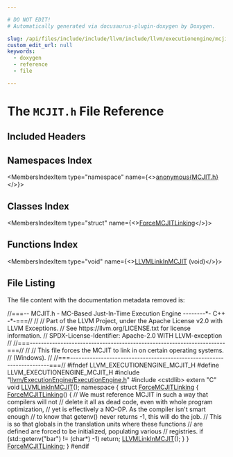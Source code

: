 ```yaml
---

# DO NOT EDIT!
# Automatically generated via docusaurus-plugin-doxygen by Doxygen.

slug: /api/files/include/include/llvm/include/llvm/executionengine/mcjit-h
custom_edit_url: null
keywords:
  - doxygen
  - reference
  - file

---
```





# The `MCJIT.h` File Reference

<DoxygenPage pluginConfig={pluginConfig}>



## Included Headers

<IncludesList>
<IncludesListItem
  filePath="llvm/ExecutionEngine/ExecutionEngine.h"
  permalink="/docs/api/files/include/include/llvm/include/llvm/executionengine/executionengine-h"
  isLocal="true" />
<IncludesListItem
  filePath="cstdlib"
  permalink=""
  isLocal="false" />
</IncludesList>

## Namespaces Index

<MembersIndex>

<MembersIndexItem
  type="namespace"
  name={<><a href="/docs/api/namespaces/anonymous-mcjit-h-">anonymous&#123;MCJIT.h&#125;</a></>}>
</MembersIndexItem>

</MembersIndex>

## Classes Index

<MembersIndex>

<MembersIndexItem
  type="struct"
  name={<><a href="/docs/api/structs/anonymous-namespace-mcjit-h-/forcemcjitlinking">ForceMCJITLinking</a></>}>
</MembersIndexItem>

</MembersIndex>

## Functions Index

<MembersIndex>

<MembersIndexItem
  type="void"
  name={<><a href="/docs/api/groups/llvmcexecutionengine/#gaf1eab65125720bae634fafd85a8ec3cc">LLVMLinkInMCJIT</a> (void)</>}>
</MembersIndexItem>

</MembersIndex>


## File Listing

The file content with the documentation metadata removed is:

<ProgramListing>

<Link id="l00001" /><CodeLine lineNumber="1"><span class="doxyHighlightComment">//===-- MCJIT.h - MC-Based Just-In-Time Execution Engine --------&#42;- C++ -&#42;-===//</span></CodeLine>
<Link id="l00002" /><CodeLine lineNumber="2"><span class="doxyHighlightComment">//</span></CodeLine>
<Link id="l00003" /><CodeLine lineNumber="3"><span class="doxyHighlightComment">// Part of the LLVM Project, under the Apache License v2.0 with LLVM Exceptions.</span></CodeLine>
<Link id="l00004" /><CodeLine lineNumber="4"><span class="doxyHighlightComment">// See https://llvm.org/LICENSE.txt for license information.</span></CodeLine>
<Link id="l00005" /><CodeLine lineNumber="5"><span class="doxyHighlightComment">// SPDX-License-Identifier: Apache-2.0 WITH LLVM-exception</span></CodeLine>
<Link id="l00006" /><CodeLine lineNumber="6"><span class="doxyHighlightComment">//</span></CodeLine>
<Link id="l00007" /><CodeLine lineNumber="7"><span class="doxyHighlightComment">//===----------------------------------------------------------------------===//</span></CodeLine>
<Link id="l00008" /><CodeLine lineNumber="8"><span class="doxyHighlightComment">//</span></CodeLine>
<Link id="l00009" /><CodeLine lineNumber="9"><span class="doxyHighlightComment">// This file forces the MCJIT to link in on certain operating systems.</span></CodeLine>
<Link id="l00010" /><CodeLine lineNumber="10"><span class="doxyHighlightComment">// (Windows).</span></CodeLine>
<Link id="l00011" /><CodeLine lineNumber="11"><span class="doxyHighlightComment">//</span></CodeLine>
<Link id="l00012" /><CodeLine lineNumber="12"><span class="doxyHighlightComment">//===----------------------------------------------------------------------===//</span></CodeLine>
<Link id="l00013" /><CodeLine lineNumber="13"></CodeLine>
<Link id="l00014" /><CodeLine lineNumber="14"><span class="doxyHighlightPreprocessor">#ifndef LLVM&#95;EXECUTIONENGINE&#95;MCJIT&#95;H</span></CodeLine>
<Link id="l00015" /><CodeLine lineNumber="15"><span class="doxyHighlightPreprocessor">#define LLVM&#95;EXECUTIONENGINE&#95;MCJIT&#95;H</span></CodeLine>
<Link id="l00016" /><CodeLine lineNumber="16"></CodeLine>
<Link id="l00017" /><CodeLine lineNumber="17"><span class="doxyHighlightPreprocessor">#include &quot;<a href="/docs/api/files/include/include/llvm/include/llvm/executionengine/executionengine-h">llvm/ExecutionEngine/ExecutionEngine.h</a>&quot;</span></CodeLine>
<Link id="l00018" /><CodeLine lineNumber="18"><span class="doxyHighlightPreprocessor">#include &lt;cstdlib&gt;</span></CodeLine>
<Link id="l00019" /><CodeLine lineNumber="19"></CodeLine>
<Link id="l00020" /><CodeLine lineNumber="20"><span class="doxyHighlightKeyword">extern</span><span class="doxyHighlight"> </span><span class="doxyHighlightStringLiteral">&quot;C&quot;</span><span class="doxyHighlight"> </span><span class="doxyHighlightKeywordType">void</span><span class="doxyHighlight"> <a href="/docs/api/groups/llvmcexecutionengine/#gaf1eab65125720bae634fafd85a8ec3cc">LLVMLinkInMCJIT</a>();</span></CodeLine>
<Link id="l00021" /><CodeLine lineNumber="21"></CodeLine>
<Link id="l00022" /><CodeLine lineNumber="22" lineLink="/docs/api/namespaces/anonymous-mcjit-h-"><span class="doxyHighlightKeyword">namespace </span><span class="doxyHighlight">&#123;</span></CodeLine>
<Link id="l00023" /><CodeLine lineNumber="23" lineLink="/docs/api/structs/anonymous-namespace-mcjit-h-/forcemcjitlinking"><span class="doxyHighlight">  </span><span class="doxyHighlightKeyword">struct </span><span class="doxyHighlight"><a href="/docs/api/structs/anonymous-namespace-mcjit-h-/forcemcjitlinking/#af9614b5f07f3f869caa129c49baa2027">ForceMCJITLinking</a> &#123;</span></CodeLine>
<Link id="l00024" /><CodeLine lineNumber="24" lineLink="/docs/api/structs/anonymous-namespace-mcjit-h-/forcemcjitlinking/#af9614b5f07f3f869caa129c49baa2027"><span class="doxyHighlight">    <a href="/docs/api/structs/anonymous-namespace-mcjit-h-/forcemcjitlinking/#af9614b5f07f3f869caa129c49baa2027">ForceMCJITLinking</a>() &#123;</span></CodeLine>
<Link id="l00025" /><CodeLine lineNumber="25"><span class="doxyHighlight">      </span><span class="doxyHighlightComment">// We must reference MCJIT in such a way that compilers will not</span></CodeLine>
<Link id="l00026" /><CodeLine lineNumber="26"><span class="doxyHighlight">      </span><span class="doxyHighlightComment">// delete it all as dead code, even with whole program optimization,</span></CodeLine>
<Link id="l00027" /><CodeLine lineNumber="27"><span class="doxyHighlight">      </span><span class="doxyHighlightComment">// yet is effectively a NO-OP. As the compiler isn&#39;t smart enough</span></CodeLine>
<Link id="l00028" /><CodeLine lineNumber="28"><span class="doxyHighlight">      </span><span class="doxyHighlightComment">// to know that getenv() never returns -1, this will do the job.</span></CodeLine>
<Link id="l00029" /><CodeLine lineNumber="29"><span class="doxyHighlight">      </span><span class="doxyHighlightComment">// This is so that globals in the translation units where these functions</span></CodeLine>
<Link id="l00030" /><CodeLine lineNumber="30"><span class="doxyHighlight">      </span><span class="doxyHighlightComment">// are defined are forced to be initialized, populating various</span></CodeLine>
<Link id="l00031" /><CodeLine lineNumber="31"><span class="doxyHighlight">      </span><span class="doxyHighlightComment">// registries.</span></CodeLine>
<Link id="l00032" /><CodeLine lineNumber="32"><span class="doxyHighlight">      </span><span class="doxyHighlightKeywordFlow">if</span><span class="doxyHighlight"> (std::getenv(</span><span class="doxyHighlightStringLiteral">&quot;bar&quot;</span><span class="doxyHighlight">) != (</span><span class="doxyHighlightKeywordType">char</span><span class="doxyHighlight">&#42;) -1)</span></CodeLine>
<Link id="l00033" /><CodeLine lineNumber="33"><span class="doxyHighlight">        </span><span class="doxyHighlightKeywordFlow">return</span><span class="doxyHighlight">;</span></CodeLine>
<Link id="l00034" /><CodeLine lineNumber="34"></CodeLine>
<Link id="l00035" /><CodeLine lineNumber="35"><span class="doxyHighlight">      <a href="/docs/api/groups/llvmcexecutionengine/#gaf1eab65125720bae634fafd85a8ec3cc">LLVMLinkInMCJIT</a>();</span></CodeLine>
<Link id="l00036" /><CodeLine lineNumber="36"><span class="doxyHighlight">    &#125;</span></CodeLine>
<Link id="l00037" /><CodeLine lineNumber="37" lineLink="/docs/api/namespaces/anonymous-mcjit-h-/#a2d7dfab249720b52ac625b85e0c63d76"><span class="doxyHighlight">  &#125; <a href="/docs/api/namespaces/anonymous-mcjit-h-/#a2d7dfab249720b52ac625b85e0c63d76">ForceMCJITLinking</a>;</span></CodeLine>
<Link id="l00038" /><CodeLine lineNumber="38"><span class="doxyHighlight">&#125;</span></CodeLine>
<Link id="l00039" /><CodeLine lineNumber="39"></CodeLine>
<Link id="l00040" /><CodeLine lineNumber="40"><span class="doxyHighlightPreprocessor">#endif</span></CodeLine>

</ProgramListing>


</DoxygenPage>
